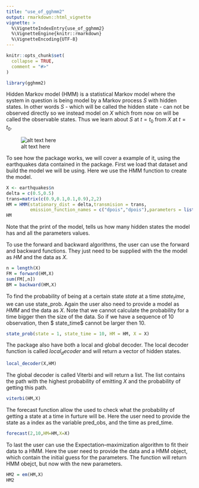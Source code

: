 ```yaml
---
title: "use_of_gghmm2"
output: rmarkdown::html_vignette
vignette: >
  %\VignetteIndexEntry{use_of_gghmm2}
  %\VignetteEngine{knitr::rmarkdown}
  %\VignetteEncoding{UTF-8}
---
```


```r
knitr::opts_chunk$set(
  collapse = TRUE,
  comment = "#>"
)
```


```r
library(gghmm2)
```
\section{Hidden Markov model}
Hidden Markov model (HMM) is a statistical Markov model where the system in question is being model by a Markov process $S$ with hidden states. In other words $S$ - which will be called the hidden state -  can not be observed directly so we instead model on $X$ which from now on will be called the observable states. Thus we learn about $S$ at $t=t_0$ from $X$ at $t=t_0$.

![alt text here](HMM.webp)


\section{The package}
To see how the package works, we will cover a example of it, using the earthquakes data contained in the package. First we load that dataset and build the model we will be using. Here we use the HMM function to create the model. 

```r
X <- earthquakes$n
delta = c(0.5,0.5)
trans=matrix(c(0.9,0.1,0.1,0.9),2,2)
HM = HMM(stationary_dist = delta,transmision = trans,
         emission_function_names = c("dpois","dpois"),parameters = list(list(lambda=10),list(lambda=30)) )
HM
```
Note that the print of the model, tells us how many hidden states the model has and all the parameters values.

To use the forward and backward algorithms, the user can use the forward and backward functions. They just need to be supplied with the the model as $HM$ and the data as $X$.  

```r
n = length(X)
FM = forward(HM,X)
sum(FM[,n])
BM = backward(HM,X)
```

To find the probability of being at a certain state $state$ at a time $state_time$, we can use state_prob. Again the user also need to provide a model as $HMM$ and the data as $X$. Note that we cannot calculate the  probability for a time bigger then the size of the data. So if we have a sequence of $10$ observation, then $ state_time$ cannot be larger then $10$. 
```r
state_prob(state = 1, state_time = 10, HM = HM, X = X)
```
The package also have both a local and global decoder. The local decoder function is called $local_decoder$ and will return a vector of hidden states.   
```r
local_decoder(X,HM)
```
The global decoder is called Viterbi and will return a list. The list contains the path with the highest probability of emitting  $X$ and the probability  of getting this path. 

```r
viterbi(HM,X)
```

The forecast function allow the used to check what the probability of getting a state at a time in furture will be. Here the user need to provide the state as a index as the variable pred_obs, and the time as pred_time. 
```r
forecast(2,10,HM=HM,X=X)
```
To last the user can use the Expectation–maximization algorithm to fit their data to a HMM. Here the user need to provide the data and a HMM object, which contain the initial guess for the parameters. The function will return HMM obejct, but now with the new parameters. 
```r
HM2 = em(HM,X)
HM2
```
